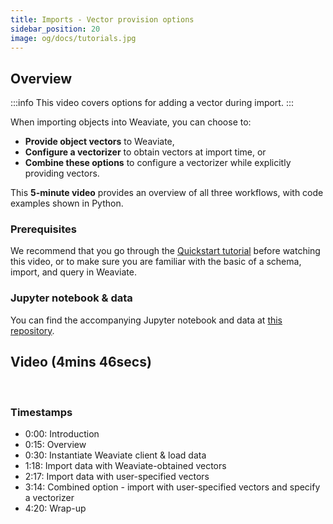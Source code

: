 ```yaml
---
title: Imports - Vector provision options
sidebar_position: 20
image: og/docs/tutorials.jpg
---
```



## Overview

:::info This video covers options for adding a vector during import.
:::

When importing objects into Weaviate, you can choose to:
- **Provide object vectors** to Weaviate,
- **Configure a vectorizer** to obtain vectors at import time, or
- **Combine these options** to configure a vectorizer while explicitly providing vectors.

This **5-minute video** provides an overview of all three workflows, with code examples shown in Python.

### Prerequisites

We recommend that you go through the [Quickstart tutorial](../quickstart/index.md) before watching this video, or to make sure you are familiar with the basic of a schema, import, and query in Weaviate.

### Jupyter notebook & data

You can find the accompanying Jupyter notebook and data at [this repository](https://github.com/weaviate-tutorials/vector-provision-options).

## Video (4mins 46secs)

<ReactPlayer url='https://www.youtube.com/watch?v=x9ztOHUxALg' width="100%" controls="true"/>
<br/>

### Timestamps

- 0:00: Introduction
- 0:15: Overview
- 0:30: Instantiate Weaviate client & load data
- 1:18: Import data with Weaviate-obtained vectors
- 2:17: Import data with user-specified vectors
- 3:14: Combined option - import with user-specified vectors and specify a vectorizer
- 4:20: Wrap-up

